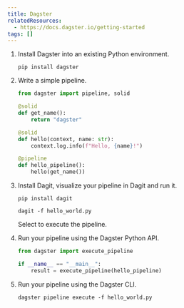 ```yaml
---
title: Dagster
relatedResources:
  - https://docs.dagster.io/getting-started
tags: []
---
```


1. Install Dagster into an existing Python environment.

   <Solution>

   ```shell
   pip install dagster
   ```

   </Solution>

2. Write a simple pipeline.

   <Solution>

   ```python
   from dagster import pipeline, solid

   @solid
   def get_name():
       return "dagster"

   @solid
   def hello(context, name: str):
       context.log.info(f"Hello, {name}!")

   @pipeline
   def hello_pipeline():
       hello(get_name())
   ```

   </Solution>

3. Install Dagit, visualize your pipeline in Dagit and run it.

   <Solution>

   ```shell
   pip install dagit
   ```

   ```shell
   dagit -f hello_world.py
   ```

   Select <Screen opt="Playground,Launch Execution" /> to execute the pipeline.

   </Solution>

4. Run your pipeline using the Dagster Python API.

   <Solution>

   ```python
   from dagster import execute_pipeline

   if __name__ == "__main__":
       result = execute_pipeline(hello_pipeline)
   ```

   </Solution>

5. Run your pipeline using the Dagster CLI.

   <Solution>

   ```shell
   dagster pipeline execute -f hello_world.py
   ```

   </Solution>
